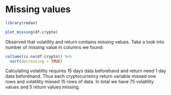 # Missing values

```r
library(redav)
```

```r
plot_missing(df.crypto)
```

Observed that volatility and return contains missing values. Take a look into number of missing value in columns we found:

```r
colSums(is.na(df.crypto)) %>%
  sort(decreasing = TRUE)
```


Calculating volatility requires 15 days data beforehand and return need 1 day  data beforehand. Thus each cryptocurrency return variable missed one rows and volatility missed 15 rows of data. In total we have 75 volatility values and 5 return values missing.

